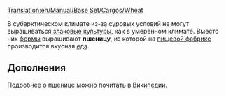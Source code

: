 [[Translation:en/Manual/Base Set/Cargos/Wheat]]
{{ru/Заметка|Необходимо исправить ссылки на статью [[en/Manual/Base Set/Industries/Food Processing Plant|Пищевая фабрика]] после ее перевода на русский язык}}

{{ru/Manual/Base Set/Cargos/Груз|груз=Пшеница
|изображение=en/Manual/Base Set/Cargos/Grain.png
|производит=[[ru/Manual/Base Set/Industries/Ферма|Ферма]]
|принимает=[[en/Manual/Base Set/Industries/Food Processing Plant|Пищевая фабрика]]
}}

В субарктическом климате из-за суровых условий не могут выращиваться [[ru/Manual/Base Set/Cargos/Зерно|злаковые культуры]], как в умеренном климате. Вместо них [[ru/Manual/Base Set/Industries/Ферма|фермы]] выращивают '''пшеницу''', из которой на [[en/Manual/Base Set/Industries/Food Processing Plant|пищевой фабрике]] производится вкусная [[en/Manual/Base Set/Cargos/Food|еда]].

==Дополнения==
Подробнее о пшенице можно почитать в [https://www.wikipedia.org/wiki/Пшеница Википедии].